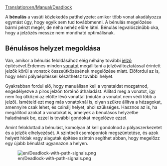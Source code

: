 [[Translation:en/Manual/Deadlock]]


A '''bénulás''' a vasúti közlekedés patthelyzete: amikor több vonat akadályozza egymást úgy, hogy egyik sem tud továbbmenni. A bénulás megelőzése bármi pénzt megér, de néha nehéz előre látni. Bénulás legvalószínűbb oka, hogy a jelzőzés messze nem mondható optimálisnak.

== Bénulásos helyzet megoldása ==

Van, amikor a bénulás feloldásához elég néhány további [[hu/Manual/Jelzők|jelző]] építésével.Érdemes minden [[hu/Manual/Base Set/Vehicles/Vonatok|vonatot]] megállítani a jelzőváltoztatással érintett jelzők körül a vonatok összeütközésének megelőzése miatt. Előfordul az is, hogy némi pályaépítéssel készíthetsz további helyet.

Gyakrabban fordul elő, hogy manuálisan kell a vonataidat mozgatnod, engedélyezve a piros jelzőn történő áthaladást. Állítsd meg a vonatot, így nem fog ütközni az előtte lévő vonattal (miután a vonatot nem védi több a jelző). Ismételd ezt meg más vonatoknál is, olyan szűkre állítva a hézagokat, amennyire csak lehet, és csinálj helyet, ahol szükséges. Hasznos az is, ha megállítod azokat a vonatokat is, amelyek a bénulásos helyzetbe haladnának be, ezzel is további gondokat megelőzve ezzel.

Amint feloldottad a bénulást, komolyan át kell gondolnod a pályaszerkezetet és a jelzők elhelyezését. A szintbeli csomópontok megszüntetése, és azok helyett hidak vagy alagutak építése szintén segíthet abban, hogy megelőzz egy újabb bénulást ugyanazon a helyen.

[[File:en/Deadlock-with-path-signals.png]]